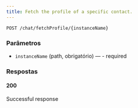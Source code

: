 ```yaml
---
title: Fetch the profile of a specific contact.
---
```


```http
POST /chat/fetchProfile/{instanceName}
```



### Parâmetros

- `instanceName` (path, obrigatório) — - required

### Respostas
#### 200
Successful response

